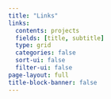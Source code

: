 ```yaml
---
title: "Links"
links: 
  contents: projects
  fields: [title, subtitle]
  type: grid
  categories: false
  sort-ui: false
  filter-ui: false
page-layout: full
title-block-banner: false
---
```

